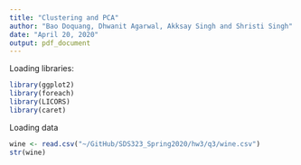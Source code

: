 ```yaml
---
title: "Clustering and PCA"
author: "Bao Doquang, Dhwanit Agarwal, Akksay Singh and Shristi Singh"
date: "April 20, 2020"
output: pdf_document
---
```


Loading libraries: 
```r

library(ggplot2)
library(foreach)
library(LICORS)
library(caret)

```

Loading data
```r
wine <- read.csv("~/GitHub/SDS323_Spring2020/hw3/q3/wine.csv")
str(wine)
```

